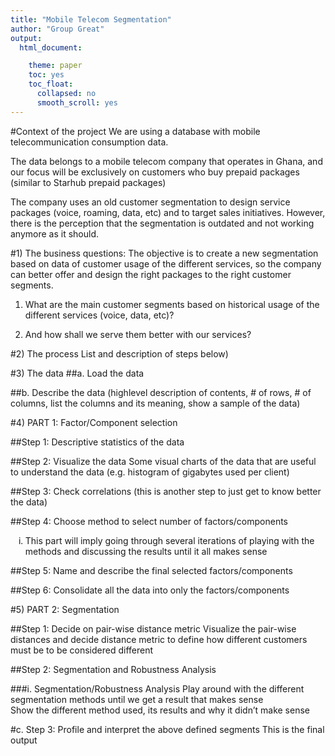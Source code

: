```yaml
---
title: "Mobile Telecom Segmentation"
author: "Group Great"
output:
  html_document:

    theme: paper
    toc: yes
    toc_float:
      collapsed: no
      smooth_scroll: yes
---
```



#Context of the project
We are using a database with mobile telecommunication consumption data.

The data belongs to a mobile telecom company that operates in Ghana, and our focus will be exclusively on customers who buy prepaid packages (similar to Starhub prepaid packages)

The company uses an old customer segmentation to design service packages (voice, roaming, data, etc) and to target sales initiatives. However, there is the perception that the segmentation is outdated and not working anymore as it should.
<br>

#1)	The business questions:
The objective is to create a new segmentation based on data of customer usage of the different services, so the company can better offer and design the right packages to the right customer segments.

1) What are the main customer segments based on historical usage of the different services (voice, data, etc)? 

2) And how shall we serve them better with our services?


#2)	The process
List and description of steps below)



#3)	The data
##a.	Load the data



##b.	Describe the data 
(highlevel description of contents, # of rows, # of columns, list the columns and its meaning, show a sample of the data)



#4)	PART 1: Factor/Component selection

##Step 1: Descriptive statistics of the data



##Step 2: Visualize the data
Some visual charts of the data that are useful to understand the data (e.g. histogram of gigabytes used per client)




##Step 3: Check correlations
(this is another step to just get to know better the data)



##Step 4: Choose method to select number of factors/components

i.	This part will imply going through several iterations of playing with the methods and discussing the results until it all makes sense




##Step 5: Name and describe the final selected factors/components




##Step 6: Consolidate all the data into only the factors/components




#5)	PART 2: Segmentation

##Step 1: Decide on pair-wise distance metric
Visualize the pair-wise distances and decide distance metric to define how different customers must be to be considered different




##Step 2: Segmentation and Robustness Analysis

###i.	Segmentation/Robustness Analysis
Play around with the different segmentation methods until we get a result that makes sense
<br>
Show the different method used, its results and why it didn’t make sense






#c.	Step 3: Profile and interpret the above defined segments
This is the final output
